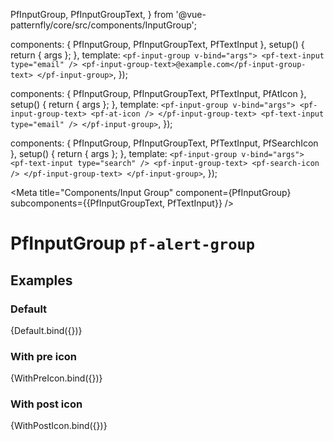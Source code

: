 
  PfInputGroup,
  PfInputGroupText,
} from '@vue-patternfly/core/src/components/InputGroup';

  components: { PfInputGroup, PfInputGroupText, PfTextInput },
  setup() {
    return { args };
  },
  template: `
    <pf-input-group v-bind="args">
      <pf-text-input type="email" />
      <pf-input-group-text>@example.com</pf-input-group-text>
    </pf-input-group>
  `,
});

  components: { PfInputGroup, PfInputGroupText, PfTextInput, PfAtIcon },
  setup() {
    return { args };
  },
  template: `
    <pf-input-group v-bind="args">
      <pf-input-group-text>
        <pf-at-icon />
      </pf-input-group-text>
      <pf-text-input type="email" />
    </pf-input-group>
  `,
});

  components: { PfInputGroup, PfInputGroupText, PfTextInput, PfSearchIcon },
  setup() {
    return { args };
  },
  template: `
    <pf-input-group v-bind="args">
      <pf-text-input type="search" />
      <pf-input-group-text>
        <pf-search-icon />
      </pf-input-group-text>
    </pf-input-group>
  `,
});


<Meta title="Components/Input Group" component={PfInputGroup} subcomponents={{PfInputGroupText, PfTextInput}} />

# PfInputGroup `pf-alert-group`

## Examples

### Default

<Canvas>
  <Story name="Default">
    {Default.bind({})}
  </Story>
</Canvas>

<ArgsTable story="Default" />

### With pre icon

<Canvas>
  <Story name="WithPreIcon">
    {WithPreIcon.bind({})}
  </Story>
</Canvas>

### With post icon

<Canvas>
  <Story name="WithPostIcon">
    {WithPostIcon.bind({})}
  </Story>
</Canvas>
